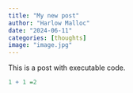 ```yaml
---
title: "My new post"
author: "Harlow Malloc"
date: "2024-06-11"
categories: [thoughts]
image: "image.jpg"
---
```


This is a post with executable code.

```r
1 + 1 =2
```

